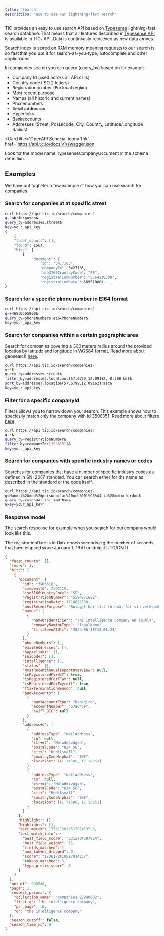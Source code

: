 ```yaml
---
title: 'Search'
description: 'How to use our lightning-fast search'
---
```


TIC provides an easy to use search API based on [Typesense](https://typesense.org) lightning-fast search database.
That means that all features described in [Typesense API](https://typesense.org/docs/26.0/api/) is available in TICs API.
Data is continously reindexed as new data arrives.

Search index is stored on RAM memory meaning requests to our search is so fast that you use it for search-as-you-type,
autocomplete and other applications.

In companies search you can query (query_by) based on for example:

- Company Id (used across all API calls)
- Country code (ISO 2 letters)
- Registrationnumber (For local region)
- Most recent purpose
- Names (all historic and current names)
- Phonenumbers
- Email addresses
- Hyperlinks
- Bankaccounts
- Addresses (Street, Postalcode, City, Country, Latitude/Longitude, Radius)

<Card
  title='OpenAPI Schema'
  icon='link'
  href='https://api.tic.io/docs/v1/swagger.json'
>
  Look for the model name TypesenseCompanyDocument in the schema definition.
</Card>

## Examples

We have put togheter a few example of how you can use search for companies.

### Search for companies at at specific street

```bash cURL
curl https://api.tic.io/search/companies?
q=Fabriksgatan&
query_by=addresses.street&
key=your_api_key
{
    {
    "facet_counts": [],
    "found": 1563,
    "hits": [
        {
            "document": {
                "id": "3427183",
                "companyId": 3427183,
                "iso3166CountryCode": "SE",
                "registrationNumber": "5564228509",
                "registrationDate": 669510000....
}
```

### Search for a specific phone number in E164 format

```bash cURL
curl https://api.tic.io/search/companies?
q=+46850565800&
query_by=phoneNumbers.e164PhoneNumber&
key=your_api_key
```

### Search for companies within a certain geographic area

Search for companies covering a 300 meters radius around the provided location by latitude and longitude in WGS84 format.
Read more about geosearch [here](https://typesense.org/docs/26.0/api/geosearch.html).

```bash cURL
curl https://api.tic.io/search/companies?
q=*&
query_by=addresses.street&
filter_by=addresses.location:(57.6799,12.09162, 0.300 km)&
sort_by=addresses.location(57.6799,12.09162):asc&
key=your_api_key
```

### Filter for a specific companyId

Filters allows you to narrow down your search. This example shows how to specically match only the company with id 3508351.
Read more about filters [here](https://typesense.org/docs/26.0/api/search.html#filter-parameters).

```bash cURL
curl https://api.tic.io/search/companies?
q=*&
query_by=registrationNumber&
filter_by=companyId:[3508351]&
key=your_api_key
```

### Search for companies with specific industry names or codes

Searches for companies that have a number of specific industry codes as defined in [SNI 2007 standard](https://www.scb.se/en/documentation/classifications-and-standards/swedish-standard-industrial-classification-sni). You
can search either for the name as described in the standard or the code itself.

```bash cURL
curl https://api.tic.io/search/companies?
q=Handel%20med%20personbilar%20och%20l%C3%A4tta%20motorfordon&
query_by=sniCodes.sni_2007Name
&key=your_api_key"
```

### Response model

The search response for example when you search for our company would look like this.

<Note>
  The registrationDate is in Unix epoch seconds e.g the number of seconds that
  have elapsed since January 1, 1970 (midnight UTC/GMT)
</Note>

```json Search response for companies
{
  "facet_counts": [],
  "found": 1,
  "hits": [
    {
      "document": {
        "id": "3503318",
        "companyId": 3503318,
        "iso3166CountryCode": "SE",
        "registrationNumber": "5594871682",
        "registrationDate": 1718661600,
        "mostRecentPurpose": "Bolaget har till föremål för sin verksamhet att bedriva kreditupplysningsverksamhet, att tillhandahålla tjänster och information för marknadsföring, att tillhandahålla annan affärsinformation samt att bedriva annan därmed förenlig verksamhet. Bolagets ska även utveckla, sälja och marknadsföra mjukvaror och andra tjänster inom området för datautvinning, maskininlärning, mönsterigenkänning samt därmed förenlig verksamhet.",
        "names": [
          {
            "nameOrIdentifier": "The Intelligence Company AB (publ)",
            "companyNamingType": "legalName",
            "firstSeenAtUtc": "2024-06-18T12:01:24"
          }
        ],
        "phoneNumbers": [],
        "emailAddresses": [],
        "hyperlinks": [],
        "sniCodes": [],
        "intelligence": [],
        "status": [],
        "mostRecentAnnualReportOverview": null,
        "isRegisteredForVAT": true,
        "isRegisteredForFTax": null,
        "isRegisteredForPayroll": true,
        "ftaxTerminationReason": null,
        "bankAccounts": [
          {
            "bankAccountType": "bankgiro",
            "accountNumber": "5786439",
            "swifT_BIC": null
          }
        ],
        "addresses": [
          {
            "addressType": "mailAddress",
            "co": null,
            "street": "Maluddsvägen",
            "postalCode": "824 56",
            "city": "Hudiksvall",
            "countryCodeAlpha3": "SWE",
            "location": [61.71508, 17.18252]
          },
          {
            "addressType": "mailAddress",
            "co": null,
            "street": "Maluddsvägen",
            "postalCode": "824 56",
            "city": "Hudiksvall",
            "countryCodeAlpha3": "SWE",
            "location": [61.71508, 17.18252]
          }
        ]
      },
      "highlight": {},
      "highlights": [],
      "text_match": 1736172819517014137.0,
      "text_match_info": {
        "best_field_score": "3315704397824",
        "best_field_weight": 15,
        "fields_matched": 1,
        "num_tokens_dropped": 0,
        "score": "1736172819517014137",
        "tokens_matched": 3,
        "typo_prefix_score": 0
      }
    }
  ],
  "out_of": 990588,
  "page": 1,
  "request_params": {
    "collection_name": "companies_20240602",
    "first_q": "the intelligence company",
    "per_page": 10,
    "q": "the intelligence company"
  },
  "search_cutoff": false,
  "search_time_ms": 0
}
```

